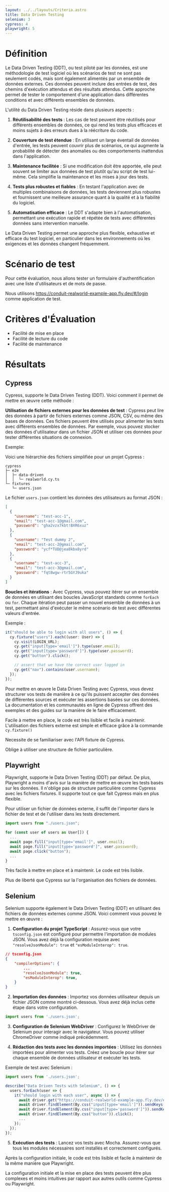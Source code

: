```yaml
---
layout: ../../layouts/Criteria.astro
title: Data Driven Testing
selenium: 3
cypress: 4
playwright: 5
---
```



# Définition

Le Data Driven Testing (DDT), ou test piloté par les données, est une méthodologie de test logiciel où les scénarios de test ne sont pas seulement codés, mais sont également alimentés par un ensemble de données externes. Ces données peuvent inclure des entrées de test, des chemins d'exécution attendus et des résultats attendus. Cette approche permet de tester le comportement d'une application dans différentes conditions et avec différents ensembles de données.

L'utilité du Data Driven Testing réside dans plusieurs aspects :

1. **Réutilisabilité des tests** : Les cas de test peuvent être réutilisés pour différents ensembles de données, ce qui rend les tests plus efficaces et moins sujets à des erreurs dues à la réécriture du code.

2. **Couverture de test étendue** : En utilisant un large éventail de données d'entrée, les tests peuvent couvrir plus de scénarios, ce qui augmente la probabilité de détecter des anomalies ou des comportements inattendus dans l'application.

3. **Maintenance facilitée** : Si une modification doit être apportée, elle peut souvent se limiter aux données de test plutôt qu'au script de test lui-même. Cela simplifie la maintenance et les mises à jour des tests.

4. **Tests plus robustes et fiables** : En testant l'application avec de multiples combinaisons de données, les tests deviennent plus robustes et fournissent une meilleure assurance quant à la qualité et à la fiabilité du logiciel.

5. **Automatisation efficace** : Le DDT s'adapte bien à l'automatisation, permettant une exécution rapide et répétée de tests avec différentes données sans intervention manuelle.

Le Data Driven Testing permet une approche plus flexible, exhaustive et efficace du test logiciel, en particulier dans les environnements où les exigences et les données changent fréquemment.

# Scénario de test

Pour cette évaluation, nous allons tester un formulaire d'authentification avec une liste d'utilisateurs et de mots de passe. 

Nous utilisons https://conduit-realworld-example-app.fly.dev/#/login comme application de test.

# Critères d'Évaluation

- Facilité de mise en place
- Facilité de lecture du code
- Facilité de maintenance

# Résultats

## Cypress

Cypress, supporte le Data Driven Testing (DDT). Voici comment il permet de mettre en œuvre cette méthode :

**Utilisation de fichiers externes pour les données de test** : Cypress peut lire des données à partir de fichiers externes comme JSON, CSV, ou même des bases de données. Ces fichiers peuvent être utilisés pour alimenter les tests avec différents ensembles de données. Par exemple, vous pouvez stocker des données d'utilisateur dans un fichier JSON et utiliser ces données pour tester différentes situations de connexion.

Exemple:

Voici une hiérarchie des fichiers simplifiée pour un projet Cypress :

```
cypress
├─ e2e
│  ├─ data-driven
│  │  └─ realworld.cy.ts
└─ fixtures
   └─ users.json
```

Le fichier `users.json` contient les données des utilisateurs au format JSON :

```json
[
  {
    "username": "test-acc-1",
    "email": "test-acc-1@gmail.com",
    "password": "gha2vzx7kbt!BXR6xuz"
  },
  {
    "username": "Test dummy 2",
    "email": "test-acc-2@gmail.com",
    "password": "ycf*TUD@jea8kbx8yrd"
  },
  {
    "username": "test-acc-3",
    "email": "test-acc-3@gmail.com",
    "password": "fqt8wgw-rtr5GYJ9uka"
  }
]
```


**Boucles et itérations** : Avec Cypress, vous pouvez itérer sur un ensemble de données en utilisant des boucles JavaScript standards comme `forEach` ou `for`. Chaque itération peut passer un nouvel ensemble de données à un test, permettant ainsi d'exécuter le même scénario de test avec différentes valeurs d'entrée.

Exemple :

```ts
it("should be able to login with all users", () => {
  cy.fixture("users").each((user: User) => {
    cy.visit(LOGIN_URL);
    cy.get("input[type='email']").type(user.email);
    cy.get("input[type='password']").type(user.password);
    cy.get("button").click();

    // assert that we have the correct user logged in
    cy.get("nav").contains(user.username);
  });
});
```

Pour mettre en œuvre le Data Driven Testing avec Cypress, vous devez structurer vos tests de manière à ce qu'ils puissent accepter des données de différentes sources et exécuter les assertions basées sur ces données. La documentation et les communautés en ligne de Cypress offrent des exemples et des guides sur la manière de le faire efficacement.

<ThumbUpAlert>
  <p>Facile à mettre en place, le code est très lisible et facile à maintenir. L'utilisation des fichiers externe est simple et efficace grâce à la commande <code>cy.fixture()</code></p>
</ThumbUpAlert>

<ThumbDownAlert>
  <p>Necessite de se familiariser avec l'API fixture de Cypress.</p>
</ThumbDownAlert>

<ThumbDownAlert>
  <p>Oblige à utiliser une structure de fichier particulière.</p>
</ThumbDownAlert>

## Playwright

Playwright, supporte le Data Driven Testing (DDT) par défaut. De plus, Playwright a moins d'avis sur la manière de mettre en œuvre les tests basés sur les données. Il n'oblige pas de structure particulière comme Cypress avec les fichiers fixtures. Il supporte tout ce que fait Cypress mais en plus flexible.

Pour utiliser un fichier de données externe, il suffit de l'importer dans le fichier de test et de l'utiliser dans les tests directement.

```ts
import users from "./users.json";

for (const user of users as User[]) {
  ...
  await page.fill("input[type='email']", user.email);
  await page.fill("input[type='password']", user.password);
  await page.click("button");
  ...
}
```

<ThumbUpAlert>
  <p>Très facile à mettre en place et à maintenir. Le code est très lisible.</p>
</ThumbUpAlert>

<ThumbUpAlert>
  <p>Plus de liberté que Cypress sur la l'organisation des fichiers de données.</p>
</ThumbUpAlert>

## Selenium

Selenium supporte également le Data Driven Testing (DDT) en utilisant des fichiers de données externes comme JSON. Voici comment vous pouvez le mettre en œuvre :

1. **Configuration du projet TypeScript** : Assurez-vous que votre `tsconfig.json` est configuré pour permettre l'importation de modules JSON. Vous avez déjà la configuration requise avec `"resolveJsonModule": true` et `"esModuleInterop": true`.

  ```json
  // tsconfig.json
  {
      "compilerOptions": {
          ...
          "resolveJsonModule": true,
          "esModuleInterop": true,
      }
  }
  ```

2. **Importation des données** : Importez vos données utilisateur depuis un fichier JSON comme montré ci-dessous. Vous avez déjà inclus cette étape dans votre configuration.

  ```ts
  import users from './users.json';
  ```

3. **Configuration de Selenium WebDriver** : Configurez le WebDriver de Selenium pour interagir avec le navigateur. Vous pouvez utiliser ChromeDriver comme indiqué précédemment.

4. **Rédaction des tests avec les données importées** : Utilisez les données importées pour alimenter vos tests. Créez une boucle pour itérer sur chaque ensemble de données utilisateur et exécuter les tests.

  Exemple de test avec Selenium :

  ```typescript
  import users from './users.json';

  describe("Data Driven Tests with Selenium", () => {
    users.forEach(user => {
      it("should login with each user", async () => {
        await driver.get("https://conduit-realworld-example-app.fly.dev/#/login");
        await driver.findElement(By.css("input[type='email']")).sendKeys(user.email);
        await driver.findElement(By.css("input[type='password']")).sendKeys(user.password);
        await driver.findElement(By.css("button")).click();
        ...
      });
    });
  });
  ```

5. **Exécution des tests** : Lancez vos tests avec Mocha. Assurez-vous que tous les modules nécessaires sont installés et correctement configurés.

<ThumbUpAlert>
  <p>Après la configuration initiale, le code est très lisible et facile à maintenir de la même manière que Playwright.</p>
</ThumbUpAlert>

<ThumbDownAlert>
  <p>La configuration initiale et la mise en place des tests peuvent être plus complexes et moins intuitives par rapport aux autres outils comme Cypress ou Playwright.</p>
</ThumbDownAlert>
